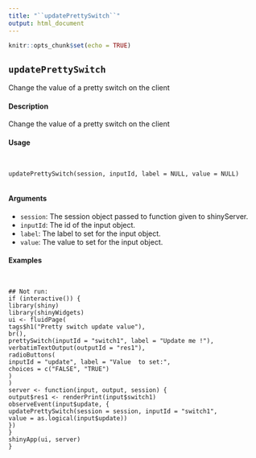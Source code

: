 ```yaml
---
title: "``updatePrettySwitch``"
output: html_document
---
```


```r
knitr::opts_chunk$set(echo = TRUE)
```

## ``updatePrettySwitch``
Change the value of a pretty switch on the client

#### Description

Change the value of a pretty switch on the client

#### Usage
<pre><code>

updatePrettySwitch(session, inputId, label = NULL, value = NULL)

</code></pre>
#### Arguments

* ``session``:  The session object passed to function given to shinyServer.
* ``inputId``:   The id of the input object.
* ``label``: The label to set for the input object.
* ``value``: The value to set for the input object.

#### Examples
<pre><code>

## Not run:
if (interactive()) {
library(shiny)
library(shinyWidgets)
ui <- fluidPage(
tags$h1("Pretty switch update value"),
br(),
prettySwitch(inputId = "switch1", label = "Update me !"),
verbatimTextOutput(outputId = "res1"),
radioButtons(
inputId = "update", label = "Value  to set:",
choices = c("FALSE", "TRUE")
)
)
server <- function(input, output, session) {
output$res1 <- renderPrint(input$switch1)
observeEvent(input$update, {
updatePrettySwitch(session = session, inputId = "switch1",
value = as.logical(input$update))
})
}
shinyApp(ui, server)
}
</code></pre>